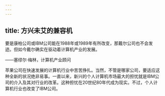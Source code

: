 ```yaml
---
---
---
```

title: 方兴未艾的兼容机
---




要是康柏公司或IBM公司能在1988年或1989年有所改变，那戴尔公司也不会发迹。但如今戴尔确实在驱动着计算机产业的发展。

——塞缪尔·梅林，计算机产业顾问



苹果公司在快速发展的计算机行业中苦苦挣扎。当然，不管是哪家公司，要适应这种全新的状况绝非易事。一直以来，新兴的个人计算机市场最大的担忧就是IBM公司的介入及其对行业的改革。这种担忧在20世纪80年代成为现实。不过，个人计算机行业也改变了IBM公司。
